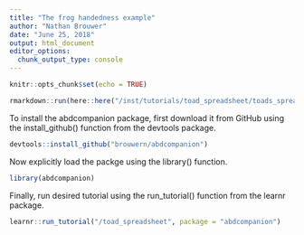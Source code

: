 ```yaml
---
title: "The frog handedness example"
author: "Nathan Brouwer"
date: "June 25, 2018"
output: html_document
editor_options: 
  chunk_output_type: console
---
```


```r
knitr::opts_chunk$set(echo = TRUE)
```

```r
rmarkdown::run(here::here("/inst/tutorials/toad_spreadsheet/toads_spreadsheet_learnr.Rmd"))
```



To install the abdcompanion package, first download it from GitHub using the install_github() function from the devtools package.
```r
devtools::install_github("brouwern/abdcompanion")
```

Now explicitly load the packge using the library() function.
```r
library(abdcompanion)
```

Finally, run desired tutorial using the run_tutorial() function from the learnr package.
```r
learnr::run_tutorial("/toad_spreadsheet", package = "abdcompanion")
```


